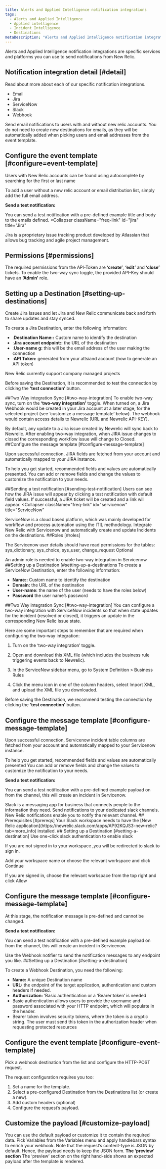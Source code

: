 ```yaml
---
title: Alerts and Applied Intelligence notification integrations
tags:
  - Alerts and Applied Intelligence
  - Applied intelligence
  - Incident Intelligence
  - Destinations
metaDescription: "Alerts and Applied Intelligence notification integrations are specific services and platforms you can use to send notifications from New Relic."
---
```


Alerts and Applied Intelligence notification integrations are specific services and platforms you can use to send notifications from New Relic.

## Notification integration detail [#detail]

Read about more about each of our specific notification integrations.

* Email
* Jira
* ServiceNow
* Slack
* Webhook

<CollapserGroup>
  <Collapser
    className="freq-link"
    id="email"
    title="Email"
  >
  Send email notifications to users with and without new relic accounts. You do not need to create new destinations for emails, as they will be automatically added when picking users and email addresses from the event template.
  
## Configure the event template [#configure=event-template]
Users with New Relic accounts can be found using autocomplete by searching for the first or last name

To add a user without a new relic account or email distribution list, simply add the full email address.

**Send a test notification:**

You can send a test notification with a pre-defined example title and body to the emails defined.
  </Collapser>
    <Collapser
    className="freq-link"
    id="jira"
    title="Jira"
  >
  Jira is a proprietary issue tracking product developed by Atlassian that allows bug tracking and agile project management.
## Permissions [#permissions]
The required permissions from the API-Token are **‘create’**, **‘edit’** and **‘close’** tickets.
To enable the two-way sync toggle, the provided API-Key should have an **‘Admin’** role.
## Setting up a Destination [#setting-up-destinations]
Create Jira Issues and let Jira and New Relic communicate back and forth to share updates  and stay synced.

To create a Jira Destination, enter the following information:
* :**Destination Name::** Custom name to identify the destination
* :**Jira account endpoint::** the URL of the destination
* :**User-name g:** this will be the email address of the user making the connection
* :**API Token:** generated from your attsiand account (how to generate an API token)

<Callout variant="important">
  New Relic currently support company managed projects
</Callout>

Before saving the Destination, it is recommended to test the connection by clicking the **‘test connection’** button.

##Two Way integration Sync [#two-way-integration]
To enable two-way sync, turn on the **‘two-way integration’** toggle. 
When turned on, a Jira Webhook would be created in your Jira account at a later stage, for the selected project (see ‘customize a message template’ below). The webhook would contain access details to Newrelic (URL and Newrelic API-KEY).


By default, any update to a Jira issue created by Newrelic will sync back to Newrelic. After enabling  two-way integration, when JIRA issue changes to closed the corresponding workflow issue will change to Closed.
##Configure the message template [#configure-message-template]

Upon successful connection, JIRA fields are fetched from your account and automatically mapped to your JIRA instance. 

To help you get started, recommended fields and values are automatically presented. You can add or remove fields and change the values to customize the notification to your needs.


##Sending a test notification [#sending-test-notification]
Users can see how the JIRA issue will appear by clicking a test notification with default field values. If successful, a JIRA ticket will be created and a link will appear. 
  </Collapser>
    <Collapser
    className="freq-link"
    id="servicenow"
    title="ServiceNow"
  >
  ServiceNow is a cloud based platform, which was mainly developed for workflow and process automation using the ITIL methodology. Integrate New Relic with Servicenow and automatically create and update Incidents on the destinations.
##Roles [#roles]

The Servicenow user details should have read permissions for the tables: sys_dictionary, sys_choice, sys_user, change_request Optional

An admin role is needed to enable two-way integration in Servicenow
##Setting up a Destination [#setting-up-a-destinations
To create a ServiceNow Destination, enter the following information:

* **Name::** Custom name to identify the destination
* **Domain:** the URL of the destination
* **User-name:**  the name of the user (needs to have the roles below)
* **Password**  the user name’s password 

##Two Way integration Sync [#two-way-integration]
You can configure a two-way integration with ServiceNow incidents so that when state updates for the incident (resolved or closed), it triggers an update in the corresponding New Relic Issue state. 

Here are some important steps to remember that are required when configuring the two-way integration:

1. Turn on the ‘two-way integration’ toggle. 

2. Open and download this XML file (which includes the business rule triggering events back to Newrelic).

3. In the ServiceNow sidebar menu, go to System Definition > Business Rules

4. Click the menu icon in one of the column headers, select Import XML, and upload the XML file you downloaded.

Before saving the Destination, we recommend testing the connection by clicking the **‘test connection’** button.

## Configure the message template [#configure-message-template]
Upon successful connection, Servicenow incident table columns are fetched from your account and automatically mapped to your Servicenow instance. 

To help you get started, recommended fields and values are automatically presented
You can add or remove fields and change the values to customize the notification to your needs.


**Send a test notification:**

You can send a test notification with a pre-defined example payload on from the channel, this will create an incident in Servicenow.

  </Collapser>
    <Collapser
    className="freq-link"
    id="slack"
    title="Slack"
  >
  Slack is a messaging app for business that connects people to the information they need.
Send notifications to your dedicated slack channels. New Relic notifications enable you to notify the relevant channel.
## Prerequisites [#prereqs]
Your Slack workspace needs to have the [New Relic application](https://newrelic.slack.com/apps/AP92KQJS3-new-relic?tab=more_info) installed.
## Setting up a Destination [#setting-a-destination]
Use one-click slack authentication to enable slack



If you are not signed in to your workspace ,you will be redirected to slack to sign in.

Add your workspace name or choose the relevant workspace and click Continue


If you are signed in, choose the relevant workspace from the top right and click Allow




## Configure the message template [#configure-message-template]

At this stage, the notification message is pre-defined and cannot be changed. 


**Send a test notification:**

You can send a test notification with a pre-defined example payload on from the channel, this will create an incident in Servicenow.


  </Collapser>
    <Collapser
    className="freq-link"
    id="webhook"
    title="Webhook"
  >
  Use the Webhook notifier to send the notification messages to any endpoint you like.   
##Setting up a Destination [#setting-a-destination]

To create a Webhook Destination, you need the following:
* **Name:** A unique Destination name
* **URL:** the endpoint of the target application, authentication and custom headers if needed.
* **Authorization:** ‘Basic authentication or a ‘Bearer token’ is needed
* Basic authentication allows users to provide the username and password associated with your HTTP endpoint, which will populate in the header.
* Bearer token involves security tokens, where the token is a cryptic string. The user must send this token in the authorization header when requesting protected resources

## Configure the event template [#configure-event-template]

Pick a webhook destination from the list and configure the HTTP-POST request. 

The request configuration requires you too:
1. Set a name for the template.
2. Select a pre-configured Destination from the Destinations list (or create a new).
3. Add custom headers (optional)
4. Configure the request’s payload.

## Customize the payload [#customize-payload]
You can use the default payload or customize it to contain the required data.
Pick Variables from the Variables menu and apply handlebars syntax to enrich your webhook.
Note that the request’s content-type is JSON by default. Hence, the payload needs to keep the JSON form. 
**The ‘preview’ section**
The ‘preview’ section on the right hand-side shows an expected payload after the template is rendered. 



  </Collapser>
</CollapserGroup>
